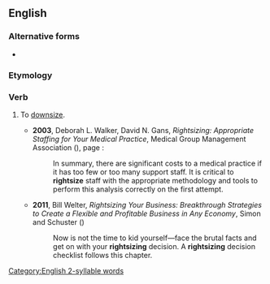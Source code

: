 {{also|right-size}}
==English==

===Alternative forms===
* {{l|en|right-size}}

===Etymology===
{{compound|en|right|size}}

===Verb===
{{en-verb}}

# {{lb|en|business|euphemistic}} To [[downsize]].
#* '''2003''', Deborah L. Walker, David N. Gans, ''Rightsizing: Appropriate Staffing for Your Medical Practice'', Medical Group Management Association ({{ISBN|9781568291499}}), page {{gbooks|vOlDfKmcEm0C|9}}:
#*: In summary, there are significant costs to a medical practice if it has too few or too many support staff. It is critical to '''rightsize''' staff with the appropriate methodology and tools to perform this analysis correctly on the first attempt.
#* '''2011''', Bill Welter, ''Rightsizing Your Business: Breakthrough Strategies to Create a Flexible and Profitable Business in Any Economy'', Simon and Schuster ({{ISBN|9781440537356}})
#*: Now is not the time to kid yourself—face the brutal facts and get on with your '''rightsizing''' decision. A '''rightsizing''' decision checklist follows this chapter.

[[Category:English 2-syllable words]]